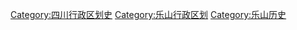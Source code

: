 [[Category:四川行政区划史|Category:四川行政区划史]]
[[Category:乐山行政区划|Category:乐山行政区划]]
[[Category:乐山历史|Category:乐山历史]]